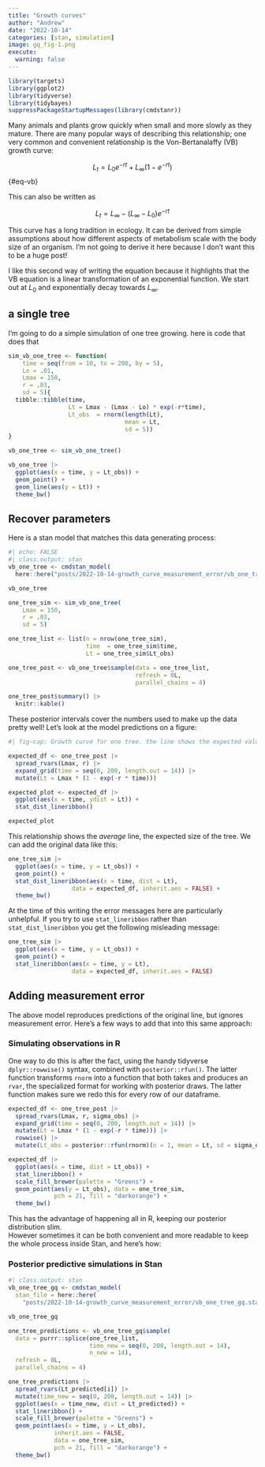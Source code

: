 ```yaml
---
title: "Growth curves"
author: "Andrew"
date: "2022-10-14"
categories: [stan, simulation]
image: gq_fig-1.png
execute: 
  warning: false
---
```


```r
library(targets)
library(ggplot2)
library(tidyverse)
library(tidybayes)
suppressPackageStartupMessages(library(cmdstanr))
```

Many animals and plants grow quickly when small and more slowly as they mature. There are many popular ways of describing this relationship; one very common and convenient relationship is the Von-Bertanalaffy (VB) growth curve:

$$
L_t = L_0e^{-rt} + L_\infty(1 - e^{-rt})
$$ {#eq-vb}

This can also be written as

$$
L_t = L_\infty - (L_\infty - L_0)e^{-rt}
$$

This curve has a long tradition in ecology. It can be derived from simple assumptions about how different aspects of metabolism scale with the body size of an organism. I'm not going to derive it here because I don't want this to be a huge post!

I like this second way of writing the equation because it highlights that the VB equation is a linear transformation of an exponential function. We start out at $L_0$ and exponentially decay towards $L_\infty$.

## a single tree

I'm going to do a simple simulation of one tree growing. here is code that does that

```r
sim_vb_one_tree <- function(
    time = seq(from = 10, to = 200, by = 5),
    Lo = .01,
    Lmax = 150,
    r = .03,
    sd = 5){
  tibble::tibble(time,
                 Lt = Lmax - (Lmax - Lo) * exp(-r*time),
                 Lt_obs  = rnorm(length(Lt),
                                 mean = Lt,
                                 sd = 5))
}

vb_one_tree <- sim_vb_one_tree()

vb_one_tree |> 
  ggplot(aes(x = time, y = Lt_obs)) + 
  geom_point() + 
  geom_line(aes(y = Lt)) + 
  theme_bw()
```

## Recover parameters

Here is a stan model that matches this data generating process:

```r
#| echo: FALSE
#| class.output: stan
vb_one_tree <- cmdstan_model(
  here::here("posts/2022-10-14-growth_curve_measurement_error/vb_one_tree.stan"))

vb_one_tree
```

```r

one_tree_sim <- sim_vb_one_tree(
    Lmax = 150,
    r = .03,
    sd = 5)

one_tree_list <- list(n = nrow(one_tree_sim),
                      time  = one_tree_sim$time, 
                      Lt = one_tree_sim$Lt_obs)

one_tree_post <- vb_one_tree$sample(data = one_tree_list,
                                    refresh = 0L,
                                    parallel_chains = 4)

one_tree_post$summary() |> 
  knitr::kable()
```

These posterior intervals cover the numbers used to make up the data pretty well! Let's look at the model predictions on a figure:

```r
#| fig-cap: Growth curve for one tree. the line shows the expected value, with posterior uncertainty around exactly what that average should be. 

expected_df <- one_tree_post |> 
  spread_rvars(Lmax, r) |> 
  expand_grid(time = seq(0, 200, length.out = 14)) |> 
  mutate(Lt = Lmax * (1 - exp(-r * time)))

expected_plot <- expected_df |> 
  ggplot(aes(x = time, ydist = Lt)) + 
  stat_dist_lineribbon()

expected_plot
```

This relationship shows the *average* line, the expected size of the tree. We can add the original data like this:

```r
one_tree_sim |> 
  ggplot(aes(x = time, y = Lt_obs)) + 
  geom_point() +
  stat_dist_lineribbon(aes(x = time, dist = Lt),
                  data = expected_df, inherit.aes = FALSE) + 
  theme_bw()
```

At the time of this writing the error messages here are particularly unhelpful. If you try to use `stat_lineribbon` rather than `stat_dist_lineribbon` you get the following misleading message:

```r
one_tree_sim |> 
  ggplot(aes(x = time, y = Lt_obs)) + 
  geom_point() +
  stat_lineribbon(aes(x = time, y = Lt),
                  data = expected_df, inherit.aes = FALSE)
```

## Adding measurement error

The above model reproduces predictions of the original line, but ignores measurement error. Here's a few ways to add that into this same approach:

### Simulating observations in R

One way to do this is after the fact, using the handy tidyverse `dplyr::rowwise()` syntax, combined with `posterior::rfun()`. The latter function transforms `rnorm` into a function that both takes and produces an `rvar`, the specialized format for working with posterior draws. The latter function makes sure we redo this for every row of our dataframe.

```r
expected_df <- one_tree_post |> 
  spread_rvars(Lmax, r, sigma_obs) |> 
  expand_grid(time = seq(0, 200, length.out = 14)) |> 
  mutate(Lt = Lmax * (1 - exp(-r * time))) |> 
  rowwise() |> 
  mutate(Lt_obs = posterior::rfun(rnorm)(n = 1, mean = Lt, sd = sigma_obs))

expected_df |> 
  ggplot(aes(x = time, dist = Lt_obs)) + 
  stat_lineribbon() + 
  scale_fill_brewer(palette = "Greens") + 
  geom_point(aes(y = Lt_obs), data = one_tree_sim,
             pch = 21, fill = "darkorange") + 
  theme_bw()
```

This has the advantage of happening all in R, keeping our posterior distribution slim.\
However sometimes it can be both convenient and more readable to keep the whole process inside Stan, and here's how:

### Posterior predictive simulations in Stan

```r
#| class.output: stan
vb_one_tree_gq <- cmdstan_model(
  stan_file = here::here(
    "posts/2022-10-14-growth_curve_measurement_error/vb_one_tree_gq.stan"))

vb_one_tree_gq
```

```r
one_tree_predictions <- vb_one_tree_gq$sample(
  data = purrr::splice(one_tree_list,
                       time_new = seq(0, 200, length.out = 14),
                       n_new = 14),
  refresh = 0L,
  parallel_chains = 4)

one_tree_predictions |> 
  spread_rvars(Lt_predicted[i]) |> 
  mutate(time_new = seq(0, 200, length.out = 14)) |> 
  ggplot(aes(x = time_new, dist = Lt_predicted)) + 
  stat_lineribbon() +
  scale_fill_brewer(palette = "Greens") + 
  geom_point(aes(x = time, y = Lt_obs), 
             inherit.aes = FALSE,
             data = one_tree_sim,
             pch = 21, fill = "darkorange") + 
  theme_bw()
```
